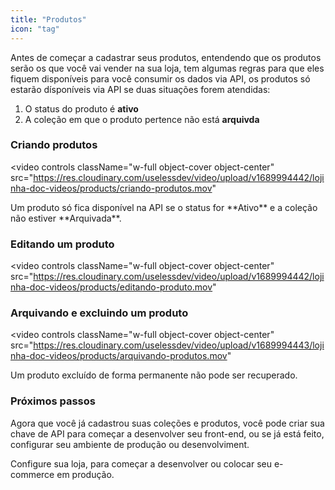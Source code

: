 ```yaml
---
title: "Produtos"
icon: "tag"
---
```


Antes de começar a cadastrar seus produtos, entendendo que os produtos serão
os que você vai vender na sua loja, tem algumas regras para que eles fiquem
disponíveis para você consumir os dados via API, os produtos só estarão dísponíveis
via API se duas situações forem atendidas:

1. O status do produto é **ativo**
2. A coleção em que o produto pertence não está **arquivda**

### Criando produtos

<video
  controls
  className="w-full object-cover object-center"
  src="https://res.cloudinary.com/uselessdev/video/upload/v1689994442/lojinha-doc-videos/products/criando-produtos.mov"
></video>

<Warning>
  Um produto só fica disponível na API se o status for **Ativo** e a coleção não
  estiver **Arquivada**.
</Warning>

### Editando um produto

<video
  controls
  className="w-full object-cover object-center"
  src="https://res.cloudinary.com/uselessdev/video/upload/v1689994442/lojinha-doc-videos/products/editando-produto.mov"
></video>

### Arquivando e excluindo um produto

<video
  controls
  className="w-full object-cover object-center"
  src="https://res.cloudinary.com/uselessdev/video/upload/v1689994443/lojinha-doc-videos/products/arquivando-produtos.mov"
></video>

<Warning>
  Um produto excluído de forma permanente não pode ser recuperado.
</Warning>

### Próximos passos

Agora que você já cadastrou suas coleções e produtos, você pode criar sua chave de API para
começar a desenvolver seu front-end, ou se já está feito, configurar seu ambiente de produção ou desenvolviment.

<CardGroup cols={1}>
  <Card title="Configurações" icon="gear" href="/features/settings">
    Configure sua loja, para começar a desenvolver ou colocar seu e-commerce em
    produção.
  </Card>
</CardGroup>
